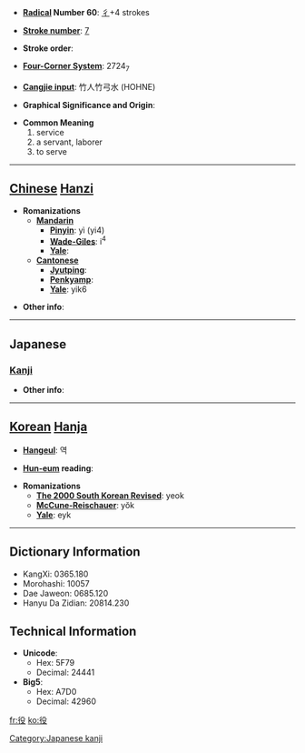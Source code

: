 * '''[[Wiktionary:Chinese radical index| Radical]] Number 60''': [[Wiktionary:Chinese radical index 彳|彳]]+4 strokes

* '''[[Wiktionary:Chinese total strokes index|Stroke number]]''': [[Wiktionary:Chinese total strokes index 7|7]]

* '''Stroke order''': 

* '''[[Wiktionary:Chinese four corner index|Four-Corner System]]''': 2724<sub>7</sub>

* '''[[Wiktionary:Chinese Cangjie index|Cangjie input]]''': 竹人竹弓水 (HOHNE)

* '''Graphical Significance and Origin''': 

* '''Common Meaning'''
*#service
*# a servant, laborer
*# to serve


----

== [[Chinese]] [[Hanzi]] ==

* '''Romanizations'''
** '''[[Mandarin]]'''
*** '''[[Pinyin]]''': yì (yi4)
*** '''[[Wade-Giles]]''': i<sup>4</sup>
*** '''[[Yale]]''': 
** '''[[Cantonese]]'''
*** '''[[Jyutping]]''':
*** '''[[Penkyamp]]''': 
*** '''[[Yale]]''': yik6

* '''Other info''': 

----

==Japanese==
===[[Kanji]]===
{{kanji|on readings=[[やく]] (yaku), [[えき]] (eki)
|kun readings=[[つとめ]] (tsutome), [[えだち]] (edachi)
}}

* '''Other info''':  

----

== [[Korean]] [[Hanja]] ==

* '''[[Hangeul]]''': 역

* '''[[Hun-eum]] reading''': 

* '''Romanizations'''
** '''[[The 2000 South Korean Revised Romanization|The 2000 South Korean Revised]]''': yeok
** '''[[McCune-Reischauer]]''': yŏk
** '''[[Yale]]''': eyk

----

== Dictionary Information ==

* KangXi: 0365.180
* Morohashi: 10057
* Dae Jaweon: 0685.120
* Hanyu Da Zidian: 20814.230

== Technical Information ==

* '''Unicode''':
** Hex: 5F79
** Decimal: 24441
* '''Big5''':
** Hex: A7D0
** Decimal: 42960

[[Category:Japanese kanji]]

[[fr:役]]
[[ko:役]]